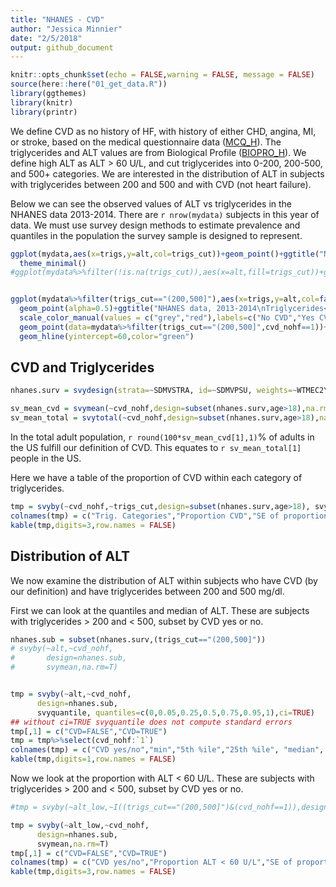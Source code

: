 ```yaml
---
title: "NHANES - CVD"
author: "Jessica Minnier"
date: "2/5/2018"
output: github_document
---
```


```r
knitr::opts_chunk$set(echo = FALSE,warning = FALSE, message = FALSE)
source(here::here("01_get_data.R"))
library(ggthemes)
library(knitr)
library(printr)
```

We define CVD as no history of HF, with history of either CHD, angina, MI, or stroke, based on the medical questionnaire data ([MCQ_H](https://wwwn.cdc.gov/Nchs/Nhanes/2013-2014/MCQ_H.htm)). The triglycerides and ALT values are from Biological Profile ([BIOPRO_H](https://wwwn.cdc.gov/Nchs/Nhanes/2013-2014/BIOPRO_H.htm)). We define high ALT as ALT > 60 U/L, and cut triglycerides into 0-200, 200-500, and 500+ categories. We are interested in the distribution of ALT in subjects with triglycerides between 200 and 500 and with CVD (not heart failure).

Below we can see the observed values of ALT vs triglycerides in the NHANES data 2013-2014. There are `r nrow(mydata)` subjects in this year of data. We must use survey design methods to estimate prevalence and quantiles in the population the survey sample is designed to represent.


```r
ggplot(mydata,aes(x=trigs,y=alt,col=trigs_cut))+geom_point()+ggtitle("NHANES data, 2013-2014") +labs(color = "Trigs Categories")+
  theme_minimal()
#ggplot(mydata%>%filter(!is.na(trigs_cut)),aes(x=alt,fill=trigs_cut))+geom_density(alpha=0.5)+facet_wrap(~trigs_cut)


ggplot(mydata%>%filter(trigs_cut=="(200,500]"),aes(x=trigs,y=alt,col=factor(cvd_nohf)))+
  geom_point(alpha=0.5)+ggtitle("NHANES data, 2013-2014\nTriglycerides<500,>200mg/dl") + theme_minimal()+
  scale_color_manual(values = c("grey","red"),labels=c("No CVD","Yes CVD"),name="CVD Status")+
  geom_point(data=mydata%>%filter(trigs_cut=="(200,500]",cvd_nohf==1))+
  geom_hline(yintercept=60,color="green")

```

## CVD and Triglycerides

```r
nhanes.surv = svydesign(strata=~SDMVSTRA, id=~SDMVPSU, weights=~WTMEC2YR,data=mydata, nest=T)

sv_mean_cvd = svymean(~cvd_nohf,design=subset(nhanes.surv,age>18),na.rm=T)
sv_mean_total = svytotal(~cvd_nohf,design=subset(nhanes.surv,age>18),na.rm=T)
```

In the total adult population, `r round(100*sv_mean_cvd[1],1)`% of adults in the US fulfill our definition of CVD. This equates to `r sv_mean_total[1]` people in the US.


Here we have a table of the proportion of CVD within each category of triglycerides.

```r
tmp = svyby(~cvd_nohf,~trigs_cut,design=subset(nhanes.surv,age>18), svymean, na.rm=T) 
colnames(tmp) = c("Trig. Categories","Proportion CVD","SE of proportion")
kable(tmp,digits=3,row.names = FALSE)
```

## Distribution of ALT

We now examine the distribution of ALT within subjects who have CVD (by our definition) and have triglycerides between 200 and 500 mg/dl.

First we can look at the quantiles and median of ALT. These are subjects with triglycerides > 200 and < 500, subset by CVD yes or no.

```r

nhanes.sub = subset(nhanes.surv,(trigs_cut=="(200,500]"))
# svyby(~alt,~cvd_nohf,
#       design=nhanes.sub, 
#       svymean,na.rm=T)


tmp = svyby(~alt,~cvd_nohf,
      design=nhanes.sub, 
      svyquantile, quantiles=c(0,0.05,0.25,0.5,0.75,0.95,1),ci=TRUE)
## without ci=TRUE svyquantile does not compute standard errors
tmp[,1] = c("CVD=FALSE","CVD=TRUE")
tmp = tmp%>%select(cvd_nohf:`1`)
colnames(tmp) = c("CVD yes/no","min","5th %ile","25th %ile", "median", "75th %ile","95th %ile","max")
kable(tmp,digits=1,row.names = FALSE)

```

Now we look at the proportion with ALT < 60 U/L. These are subjects with triglycerides > 200 and < 500, subset by CVD yes or no.

```r

#tmp = svyby(~alt_low,~I((trigs_cut=="(200,500]")&(cvd_nohf==1)),design=nhanes.surv,svymean,na.rm=T) 

tmp = svyby(~alt_low,~cvd_nohf,
      design=nhanes.sub, 
      svymean,na.rm=T) 
tmp[,1] = c("CVD=FALSE","CVD=TRUE")
colnames(tmp) = c("CVD yes/no","Proportion ALT < 60 U/L","SE of proportion")
kable(tmp,digits=3,row.names = FALSE)
```



